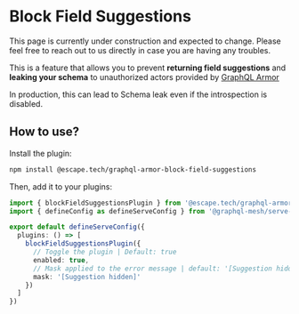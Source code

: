 
# Block Field Suggestions

<Callout>
  This page is currently under construction and expected to change. Please feel free to reach out to
  us directly in case you are having any troubles.
</Callout>

This is a feature that allows you to prevent **returning field suggestions** and **leaking your
schema** to unauthorized actors provided by
[GraphQL Armor](https://escape.tech/graphql-armor/docs/plugins/block-field-suggestions/)

In production, this can lead to Schema leak even if the introspection is disabled.

## How to use?

Install the plugin:

```sh npm2yarn
npm install @escape.tech/graphql-armor-block-field-suggestions
```

Then, add it to your plugins:

```ts filename="mesh.config.ts"
import { blockFieldSuggestionsPlugin } from '@escape.tech/graphql-armor-block-field-suggestions'
import { defineConfig as defineServeConfig } from '@graphql-mesh/serve-cli'

export default defineServeConfig({
  plugins: () => [
    blockFieldSuggestionsPlugin({
      // Toggle the plugin | Default: true
      enabled: true,
      // Mask applied to the error message | default: '[Suggestion hidden]'
      mask: '[Suggestion hidden]'
    })
  ]
})
```

